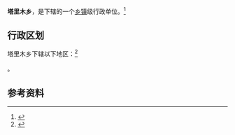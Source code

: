 {{中国乡级行政区|65/29/24/206/000}}

'''塔里木乡'''，是{{PRC admin/fullname|65/29/24/206/000|3}}下辖的一个[[乡镇|乡镇]]级行政单位。<ref>{{PRC admin/ref sgc|{{PRC admin/parent|65/29/24/206/000}}}}</ref>

== 行政区划 ==

塔里木乡下辖以下地区：<ref>{{PRC admin/ref sgc|65/29/24/206/000}}</ref>

{{PRC admin/children|65/29/24/206/000}}。

== 参考资料 ==

{{reflist}}

{{行政区划小作品}}
{{PRC admin/navcat|65/29/24/206/000}}